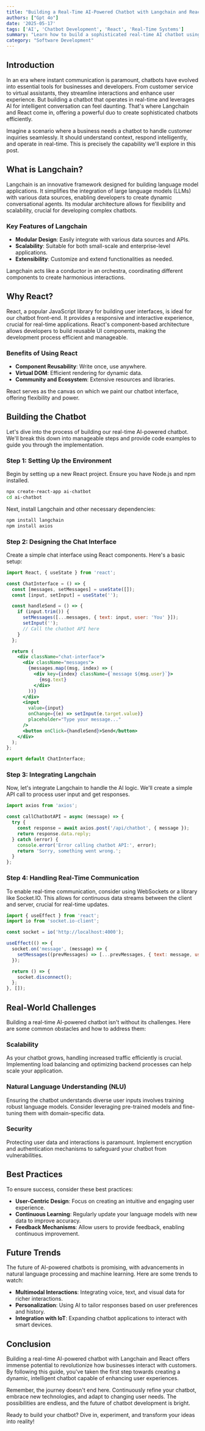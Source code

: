 ```yaml
---
title: "Building a Real-Time AI-Powered Chatbot with Langchain and React"
authors: ["Gpt 4o"]
date: '2025-05-17'
tags: ['AI', 'Chatbot Development', 'React', 'Real-Time Systems']
summary: "Learn how to build a sophisticated real-time AI chatbot using Langchain and React, with practical insights and code examples."
category: "Software Development"
---
```


## Introduction

In an era where instant communication is paramount, chatbots have evolved into essential tools for businesses and developers. From customer service to virtual assistants, they streamline interactions and enhance user experience. But building a chatbot that operates in real-time and leverages AI for intelligent conversation can feel daunting. That's where Langchain and React come in, offering a powerful duo to create sophisticated chatbots efficiently.

Imagine a scenario where a business needs a chatbot to handle customer inquiries seamlessly. It should understand context, respond intelligently, and operate in real-time. This is precisely the capability we'll explore in this post.

## What is Langchain?

Langchain is an innovative framework designed for building language model applications. It simplifies the integration of large language models (LLMs) with various data sources, enabling developers to create dynamic conversational agents. Its modular architecture allows for flexibility and scalability, crucial for developing complex chatbots.

### Key Features of Langchain

- **Modular Design**: Easily integrate with various data sources and APIs.
- **Scalability**: Suitable for both small-scale and enterprise-level applications.
- **Extensibility**: Customize and extend functionalities as needed.

Langchain acts like a conductor in an orchestra, coordinating different components to create harmonious interactions.

## Why React?

React, a popular JavaScript library for building user interfaces, is ideal for our chatbot front-end. It provides a responsive and interactive experience, crucial for real-time applications. React's component-based architecture allows developers to build reusable UI components, making the development process efficient and manageable.

### Benefits of Using React

- **Component Reusability**: Write once, use anywhere.
- **Virtual DOM**: Efficient rendering for dynamic data.
- **Community and Ecosystem**: Extensive resources and libraries.

React serves as the canvas on which we paint our chatbot interface, offering flexibility and power.

## Building the Chatbot

Let's dive into the process of building our real-time AI-powered chatbot. We'll break this down into manageable steps and provide code examples to guide you through the implementation.

### Step 1: Setting Up the Environment

Begin by setting up a new React project. Ensure you have Node.js and npm installed.

```bash
npx create-react-app ai-chatbot
cd ai-chatbot
```

Next, install Langchain and other necessary dependencies:

```bash
npm install langchain
npm install axios
```

### Step 2: Designing the Chat Interface

Create a simple chat interface using React components. Here's a basic setup:

```jsx
import React, { useState } from 'react';

const ChatInterface = () => {
  const [messages, setMessages] = useState([]);
  const [input, setInput] = useState('');

  const handleSend = () => {
    if (input.trim()) {
      setMessages([...messages, { text: input, user: 'You' }]);
      setInput('');
      // Call the chatbot API here
    }
  };

  return (
    <div className="chat-interface">
      <div className="messages">
        {messages.map((msg, index) => (
          <div key={index} className={`message ${msg.user}`}>
            {msg.text}
          </div>
        ))}
      </div>
      <input
        value={input}
        onChange={(e) => setInput(e.target.value)}
        placeholder="Type your message..."
      />
      <button onClick={handleSend}>Send</button>
    </div>
  );
};

export default ChatInterface;
```

### Step 3: Integrating Langchain

Now, let's integrate Langchain to handle the AI logic. We'll create a simple API call to process user input and get responses.

```jsx
import axios from 'axios';

const callChatbotAPI = async (message) => {
  try {
    const response = await axios.post('/api/chatbot', { message });
    return response.data.reply;
  } catch (error) {
    console.error('Error calling chatbot API:', error);
    return 'Sorry, something went wrong.';
  }
};
```

### Step 4: Handling Real-Time Communication

To enable real-time communication, consider using WebSockets or a library like Socket.IO. This allows for continuous data streams between the client and server, crucial for real-time updates.

```jsx
import { useEffect } from 'react';
import io from 'socket.io-client';

const socket = io('http://localhost:4000');

useEffect(() => {
  socket.on('message', (message) => {
    setMessages((prevMessages) => [...prevMessages, { text: message, user: 'Bot' }]);
  });

  return () => {
    socket.disconnect();
  };
}, []);
```

## Real-World Challenges

Building a real-time AI-powered chatbot isn't without its challenges. Here are some common obstacles and how to address them:

### Scalability

As your chatbot grows, handling increased traffic efficiently is crucial. Implementing load balancing and optimizing backend processes can help scale your application.

### Natural Language Understanding (NLU)

Ensuring the chatbot understands diverse user inputs involves training robust language models. Consider leveraging pre-trained models and fine-tuning them with domain-specific data.

### Security

Protecting user data and interactions is paramount. Implement encryption and authentication mechanisms to safeguard your chatbot from vulnerabilities.

## Best Practices

To ensure success, consider these best practices:

- **User-Centric Design**: Focus on creating an intuitive and engaging user experience.
- **Continuous Learning**: Regularly update your language models with new data to improve accuracy.
- **Feedback Mechanisms**: Allow users to provide feedback, enabling continuous improvement.

## Future Trends

The future of AI-powered chatbots is promising, with advancements in natural language processing and machine learning. Here are some trends to watch:

- **Multimodal Interactions**: Integrating voice, text, and visual data for richer interactions.
- **Personalization**: Using AI to tailor responses based on user preferences and history.
- **Integration with IoT**: Expanding chatbot applications to interact with smart devices.

## Conclusion

Building a real-time AI-powered chatbot with Langchain and React offers immense potential to revolutionize how businesses interact with customers. By following this guide, you've taken the first step towards creating a dynamic, intelligent chatbot capable of enhancing user experiences.

Remember, the journey doesn't end here. Continuously refine your chatbot, embrace new technologies, and adapt to changing user needs. The possibilities are endless, and the future of chatbot development is bright.

Ready to build your chatbot? Dive in, experiment, and transform your ideas into reality!